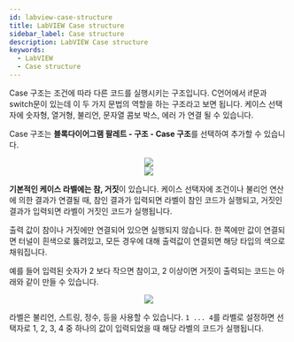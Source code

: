 ```yaml
---
id: labview-case-structure
title: LabVIEW Case structure
sidebar_label: Case structure
description: LabVIEW Case structure
keywords:
  - LabVIEW
  - Case structure
---
```



Case 구조는 조건에 따라 다른 코드를 실행시키는 구조입니다. C언어에서 if문과 switch문이 있는데 이 두 가지 문법의 역할을 하는 구조라고 보면 됩니다. 케이스 선택자에 숫자형, 열거형, 불리언, 문자열 콤보 박스, 에러 가 연결 될 수 있습니다.

Case 구조는 **블록다이어그램 팔레트 - 구조 - Case 구조**를 선택하여 추가할 수 있습니다.

<center>
	<img src={useBaseUrl("img/lang/labview/labview-create-case.gif")} />
</center>

<center>
	<img src={useBaseUrl("img/lang/labview/labview-case-term.png")} />
</center>

**기본적인 케이스 라벨에는 참, 거짓**이 있습니다. 케이스 선택자에 조건이나 불리언 연산에 의한 결과가 연결될 때, 참인 결과가 입력되면 라벨이 참인 코드가 실행되고, 거짓인 결과가 입력되면 라벨이 거짓인 코드가 실행됩니다.

출력 값이 참이나 거짓에만 연결되어 있으면 실행되지 않습니다. 한 쪽에만 값이 연결되면 터널이 흰색으로 뚫려있고, 모든 경우에 대해 출력값이 연결되면 해당 타입의 색으로 채워집니다.

예를 들어 입력된 숫자가 2 보다 작으면 참이고, 2 이상이면 거짓이 출력되는 코드는 아래와 같이 만들 수 있습니다.

<center>
	<img src={useBaseUrl("img/lang/labview/labview-case-example.gif")} />
</center>

라벨은 불리언, 스트링, 정수, 등을 사용할 수 있습니다. `1 ... 4`를 라벨로 설정하면 선택자로 1, 2, 3, 4 중 하나의 값이 입력되었을 때 해당 라벨의 코드가 실행됩니다.
